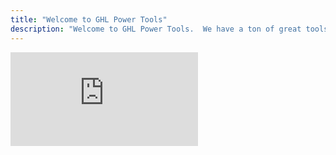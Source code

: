 ```yaml
---
title: "Welcome to GHL Power Tools"
description: "Welcome to GHL Power Tools.  We have a ton of great tools to help you build out profitable marketing systems for local businesses. Reviews, Rewards, Promotions, and Loyalty are just the tip of what we have to offer.  "
---
```


<iframe className="w-full aspect-video rounded-xl" src="https://www.youtube.com/embed/QPTsgM_ZM34?si=nLdyTDrEql54lo5_" title="YouTube video player" frameBorder="0" allow="accelerometer; autoplay; clipboard-write; encrypted-media; gyroscope; picture-in-picture" allowFullScreen />

## Support

You should have received an onboarding email with instructions on how to get started, along with support details - look for an email from [jason@m.ghlpowertools.com](mailto:jason@m.ghlpowertools.com) that will contain your license key, and key information on getting started.

## Join Our Slack Channel:

https://join.slack.com/t/ghlpowertools/shared_invite/zt-2ooecf3hv-a1Vo7yS5kna3mSmcjxUv3A

## Weekly Support Calls - GHL Power Hour

\*\*Every Tuesday and Thursday at 10am PST \*\*using this link -[ https://ghlpowertools.com/zoom](https://ghlpowertools.com/zoom)

## Next Steps

<CardGroup cols={2}>
  <Card title="Set Up Your Agency Dashboard" icon="pen-to-square" href="/quickstart">
    Get your docs set up locally for easy development
  </Card>
</CardGroup>

## Want to become an Affiliate of GHL Power Tools?

Earn up to 30% recurring comission on each sale of GHL Power Tools to other agency owners you know, it's a great way to boost your revenue and help to scale our tools and systems.

https://get.thinkbigstudios.ca/affiliate-funnels